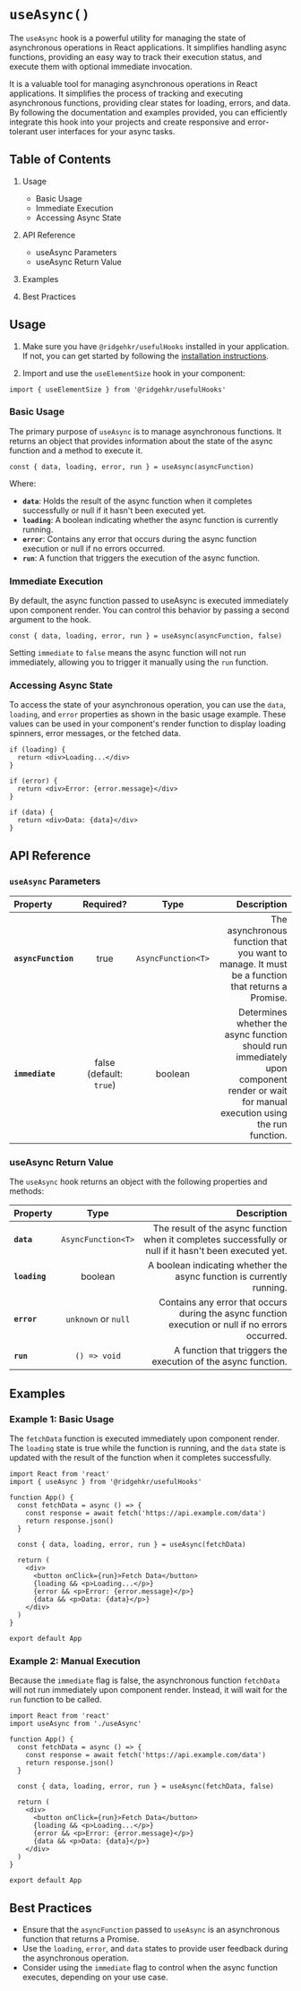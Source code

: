 # `useAsync()`

The `useAsync` hook is a powerful utility for managing the state of asynchronous operations in React applications. It simplifies handling async functions, providing an easy way to track their execution status, and execute them with optional immediate invocation.

It is a valuable tool for managing asynchronous operations in React applications. It simplifies the process of tracking and executing asynchronous functions, providing clear states for loading, errors, and data. By following the documentation and examples provided, you can efficiently integrate this hook into your projects and create responsive and error-tolerant user interfaces for your async tasks.

## Table of Contents

1. Usage

   - Basic Usage
   - Immediate Execution
   - Accessing Async State

2. API Reference

   - useAsync Parameters
   - useAsync Return Value

3. Examples
4. Best Practices

## Usage

1. Make sure you have `@ridgehkr/usefulHooks` installed in your application. If not, you can get started by following the [installation instructions](/#getting-started).

2. Import and use the `useElementSize` hook in your component:

```tsx
import { useElementSize } from '@ridgehkr/usefulHooks'
```

### Basic Usage

The primary purpose of `useAsync` is to manage asynchronous functions. It returns an object that provides information about the state of the async function and a method to execute it.

```tsx
const { data, loading, error, run } = useAsync(asyncFunction)
```

Where:

- **`data`**: Holds the result of the async function when it completes successfully or null if it hasn't been executed yet.
- **`loading`**: A boolean indicating whether the async function is currently running.
- **`error`**: Contains any error that occurs during the async function execution or null if no errors occurred.
- **`run`**: A function that triggers the execution of the async function.

### Immediate Execution

By default, the async function passed to useAsync is executed immediately upon component render. You can control this behavior by passing a second argument to the hook.

```tsx
const { data, loading, error, run } = useAsync(asyncFunction, false)
```

Setting `immediate` to `false` means the async function will not run immediately, allowing you to trigger it manually using the `run` function.

### Accessing Async State

To access the state of your asynchronous operation, you can use the `data`, `loading`, and `error` properties as shown in the basic usage example. These values can be used in your component's render function to display loading spinners, error messages, or the fetched data.

```tsx
if (loading) {
  return <div>Loading...</div>
}

if (error) {
  return <div>Error: {error.message}</div>
}

if (data) {
  return <div>Data: {data}</div>
}
```

## API Reference

### `useAsync` Parameters

| Property            |        Required?        |        Type        |                                                                                                                             Description |
| :------------------ | :---------------------: | :----------------: | --------------------------------------------------------------------------------------------------------------------------------------: |
| **`asyncFunction`** |          true           | `AsyncFunction<T>` |                                        The asynchronous function that you want to manage. It must be a function that returns a Promise. |
| **`immediate`**     | false (default: `true`) |      boolean       | Determines whether the async function should run immediately upon component render or wait for manual execution using the run function. |

### useAsync Return Value

The `useAsync` hook returns an object with the following properties and methods:

| Property      |        Type         |                                                                                             Description |
| :------------ | :-----------------: | ------------------------------------------------------------------------------------------------------: |
| **`data`**    | `AsyncFunction<T>`  | The result of the async function when it completes successfully or null if it hasn't been executed yet. |
| **`loading`** |       boolean       |                                   A boolean indicating whether the async function is currently running. |
| **`error`**   | `unknown` or `null` |       Contains any error that occurs during the async function execution or null if no errors occurred. |
| **`run`**     |    `() => void`     |                                           A function that triggers the execution of the async function. |

## Examples

### Example 1: Basic Usage

The `fetchData` function is executed immediately upon component render. The `loading` state is true while the function is running, and the `data` state is updated with the result of the function when it completes successfully.

```tsx
import React from 'react'
import { useAsync } from '@ridgehkr/usefulHooks'

function App() {
  const fetchData = async () => {
    const response = await fetch('https://api.example.com/data')
    return response.json()
  }

  const { data, loading, error, run } = useAsync(fetchData)

  return (
    <div>
      <button onClick={run}>Fetch Data</button>
      {loading && <p>Loading...</p>}
      {error && <p>Error: {error.message}</p>}
      {data && <p>Data: {data}</p>}
    </div>
  )
}

export default App
```

### Example 2: Manual Execution

Because the `immediate` flag is false, the asynchronous function `fetchData` will not run immediately upon component render. Instead, it will wait for the `run` function to be called.

```tsx
import React from 'react'
import useAsync from './useAsync'

function App() {
  const fetchData = async () => {
    const response = await fetch('https://api.example.com/data')
    return response.json()
  }

  const { data, loading, error, run } = useAsync(fetchData, false)

  return (
    <div>
      <button onClick={run}>Fetch Data</button>
      {loading && <p>Loading...</p>}
      {error && <p>Error: {error.message}</p>}
      {data && <p>Data: {data}</p>}
    </div>
  )
}

export default App
```

## Best Practices

- Ensure that the `asyncFunction` passed to `useAsync` is an asynchronous function that returns a Promise.
- Use the `loading`, `error`, and `data` states to provide user feedback during the asynchronous operation.
- Consider using the `immediate` flag to control when the async function executes, depending on your use case.
